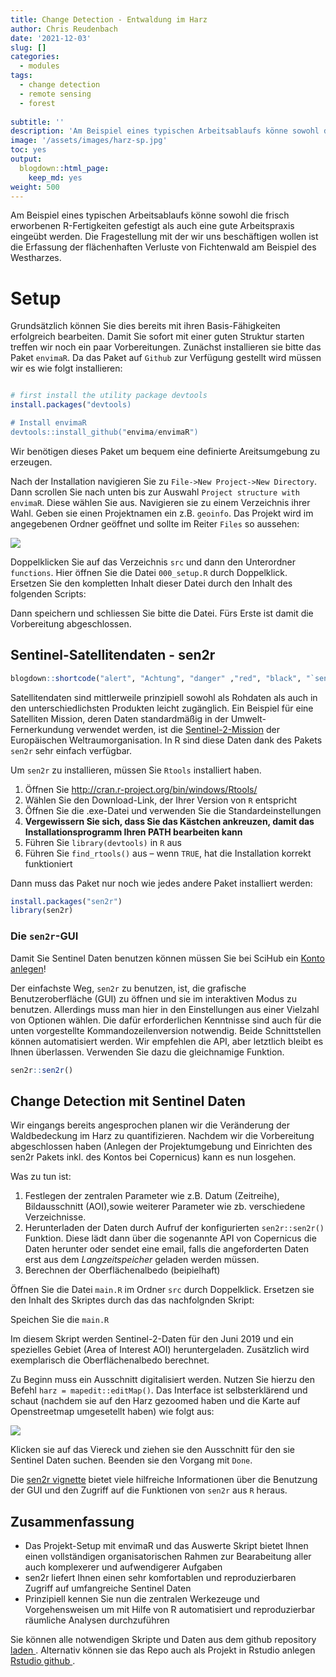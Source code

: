 ```yaml
---
title: Change Detection - Entwaldung im Harz
author: Chris Reudenbach
date: '2021-12-03'
slug: []
categories:
  - modules
tags:
  - change detection 
  - remote sensing
  - forest
  
subtitle: ''
description: 'Am Beispiel eines typischen Arbeitsablaufs könne sowohl die frisch erworbenen R-Fertigkeiten gefestigt  als auch eine gute Arbeitspraxis eingeübt werden. Die Fragestellung mit der wir uns beschäftigen wollen ist die Erfassung der flächenhaften Verluste von Fichtenwald am Beispiel des Westharzes.'
image: '/assets/images/harz-sp.jpg'
toc: yes
output:
  blogdown::html_page:
    keep_md: yes
weight: 500
---
```



Am Beispiel eines typischen Arbeitsablaufs könne sowohl die frisch erworbenen R-Fertigkeiten gefestigt  als auch eine gute Arbeitspraxis eingeübt werden. Die Fragestellung mit der wir uns beschäftigen wollen ist die Erfassung der flächenhaften Verluste von Fichtenwald am Beispiel des Westharzes.

# Setup

Grundsätzlich können Sie dies bereits mit ihren Basis-Fähigkeiten erfolgreich bearbeiten. Damit Sie sofort mit einer guten Struktur starten treffen wir noch ein paar Vorbereitungen. Zunächst installieren sie bitte das Paket `envimaR`. Da das Paket auf `Github` zur Verfügung gestellt wird müssen wir es wie folgt
installieren:


```r

# first install the utility package devtools
install.packages("devtools)

# Install envimaR
devtools::install_github("envima/envimaR")
```

Wir benötigen dieses Paket um bequem eine definierte Areitsumgebung zu erzeugen.

Nach der Installation navigieren Sie zu `File->New Project->New Directory`. Dann scrollen Sie nach unten bis zur Auswahl `Project structure with envimaR`. Diese wählen Sie aus. Navigieren sie zu einem Verzeichnis ihrer Wahl. Geben sie einen Projektnamen ein z.B. `geoinfo`. Das Projekt wird im angegebenen Ordner geöffnet und sollte im Reiter `Files` so aussehen:

![](images/folder.png)

Doppelklicken Sie auf das Verzeichnis `src` und dann den Unterordner `functions`. Hier öffnen Sie die Datei `000_setup.R` durch Doppelklick. Ersetzen Sie den kompletten Inhalt dieser Datei durch den Inhalt des folgenden Scripts:
<script src="https://gist.github.com/gisma/3dfbdd4de0d5b23e51df9885475da82f.js"></script>

Dann speichern und schliessen Sie bitte die Datei. Fürs Erste ist damit die Vorbereitung abgeschlossen.


## Sentinel-Satellitendaten - sen2r

```r
blogdown::shortcode("alert", "Achtung", "danger" ,"red", "black", "`sen2r` ist seit November 2023 nicht mehr verfügbar")
```


Satellitendaten sind mittlerweile prinzipiell sowohl als Rohdaten als auch in den unterschiedlichsten Produkten leicht zugänglich. Ein Beispiel für eine Satelliten Mission, deren Daten standardmäßig in der Umwelt-Fernerkundung verwendet werden, ist die [Sentinel-2-Mission](https://sentinel.esa.int/web/sentinel/missions/sentinel-2) der Europäischen Weltraumorganisation. In R sind diese Daten dank des Pakets `sen2r` sehr einfach verfügbar.

Um `sen2r` zu installieren, müssen Sie `Rtools` installiert haben.

1. Öffnen Sie [http://cran.r-project.org/bin/windows/Rtools/](http://cran.r-project.org/bin/windows/Rtools/) 
1. Wählen Sie den Download-Link, der Ihrer Version von `R` entspricht
1. Öffnen Sie die .exe-Datei und verwenden Sie die Standardeinstellungen
1. **Vergewissern Sie sich, dass Sie das Kästchen ankreuzen, damit das Installationsprogramm Ihren PATH bearbeiten kann**
1. Führen Sie `library(devtools)` in `R` aus
1. Führen Sie `find_rtools()` aus -- wenn `TRUE`, hat die Installation korrekt funktioniert

Dann muss das Paket nur noch wie jedes andere Paket installiert werden:

```r
install.packages("sen2r")
library(sen2r)
```

### Die `sen2r`-GUI

Damit Sie Sentinel Daten benutzen können müssen Sie bei SciHub ein [Konto anlegen](https://scihub.copernicus.eu/dhus/#/self-registration)!

Der einfachste Weg, `sen2r` zu benutzen, ist, die grafische Benutzeroberfläche (GUI) zu öffnen und sie im interaktiven Modus zu benutzen. Allerdings muss man hier in den Einstellungen aus einer Vielzahl von Optionen wählen. Die dafür erforderlichen Kenntnisse sind auch für die unten vorgestellte Kommandozeilenversion notwendig. Beide Schnittstellen können automatisiert werden. Wir empfehlen die API, aber letztlich bleibt es Ihnen überlassen. Verwenden Sie dazu die gleichnamige Funktion.

```r
sen2r::sen2r()
```


## Change Detection mit Sentinel Daten

Wir eingangs bereits angesprochen planen wir die Veränderung der Waldbedeckung im Harz zu quantifizieren. Nachdem wir die Vorbereitung abgeschlossen haben (Anlegen der Projektumgebung und Einrichten des sen2r Pakets inkl. des Kontos bei Copernicus) kann es nun losgehen.

Was zu tun ist:

1. Festlegen der zentralen Parameter wie z.B. Datum (Zeitreihe), Bildausschnitt (AOI),sowie weiterer Parameter wie zb. verschiedene Verzeichnisse.
2. Herunterladen der Daten durch Aufruf der konfigurierten `sen2r::sen2r()` Funktion. Diese lädt dann über die sogenannte API von Copernicus die Daten herunter oder sendet eine email, falls die angeforderten Daten  erst aus dem *Langzeitspeicher* geladen werden müssen. 
3. Berechnen der Oberflächenalbedo  (beipielhaft)


Öffnen Sie die Datei `main.R` im Ordner `src` durch Doppelklick. Ersetzen sie den Inhalt des Skriptes durch das das nachfolgnden Skript:

<script src="https://gist.github.com/gisma/5a11edd28cf81cee523e273b0064bcea.js"></script>

Speichen Sie die `main.R`

Im diesem Skript werden Sentinel-2-Daten für den Juni 2019 und ein spezielles Gebiet (Area of Interest AOI) heruntergeladen. Zusätzlich wird exemplarisch die Oberflächenalbedo berechnet. 

Zu Beginn muss ein Ausschnitt digitalisiert werden. Nutzen Sie hierzu den Befehl `harz = mapedit::editMap()`. Das Interface ist selbsterklärend und schaut (nachdem sie auf den Harz gezoomed haben und die Karte auf Openstreetmap umgesetellt haben) wie folgt aus:

![](images/HARZ.png)

Klicken sie auf das Viereck und ziehen sie den Ausschnitt für den sie Sentinel Daten suchen. Beenden sie den Vorgang mit `Done`.


Die [sen2r vignette](https://sen2r.ranghetti.info/) bietet viele hilfreiche Informationen über die Benutzung der GUI und den Zugriff auf die Funktionen von `sen2r` aus `R` heraus.


## Zusammenfassung

* Das Projekt-Setup mit envimaR und das Auswerte Skript bietet Ihnen einen vollständigen organisatorischen Rahmen zur Bearabeitung aller auch  komplexerer und aufwendigerer Aufgaben
* sen2r liefert Ihnen einen sehr komfortablen und reproduzierbaren Zugriff auf umfangreiche Sentinel Daten
* Prinzipiell kennen Sie nun die zentralen Werkezeuge und Vorgehensweisen um mit Hilfe von R automatisiert und reproduzierbar räumliche Analysen durchzuführen


<div class="boxInfo">
<p class="textline"> 
Sie können alle notwendigen Skripte und Daten aus dem github repository
    <a href="https://github.com/gisma/geoinfo/archive/refs/heads/main.zip"> laden
      </a>.
      Alternativ können sie das Repo auch als Projekt in Rstudio anlegen 
      <a href="https://www.r-bloggers.com/2015/07/rstudio-and-github/">
Rstudio github
      </a>.    
</div>